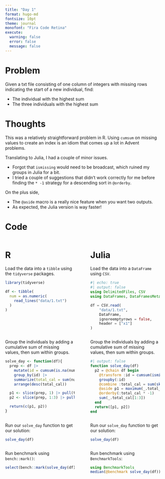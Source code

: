 ```yaml
---
title: "Day 1"
format: hugo-md
fontsize: 10pt
theme: journal
monofont: "Fira Code Retina"
execute: 
  warning: false
  error: false
  message: false
---
```


# Problem

Given a txt file consisting of one column of integers with missing rows indicating the start of a new individual, find: 

- The individual with the highest sum
- The three individuals with the highest sum

# Thoughts

This was a relatively straightforward problem in R. Using `cumsum` on missing values to create an index is an idiom that comes up a lot in Advent problems. 

Translating to Julia, I had a couple of minor issues. 

- Forgot that `ismissing` would need to be broadcast, which ruined my groups in Julia for a bit. 
- I tried a couple of suggestions that didn't work correctly for me before finding the `* -1` strategy for a descending sort in `@orderby`. 

On the plus side, 

- The `@aside` macro is a really nice feature when you want two outputs. 
- As expected, the Julia version is way faster!

# Code

:::: {.columns}

::: {.column width="49%"}

# R 

Load the data into a `tibble` using the `tidyverse` packages. 

```r
library(tidyverse)

df <- tibble(
  num = as.numeric(
    read_lines("data/1.txt")
  )
) 
```

:::

::: {.column width="2%"}
<!-- empty column to create gap -->
:::

::: {.column width="49%"}

# Julia

Load the data into a `DataFrame` using `CSV`.
```julia
#| echo: true
#| output: false
using DelimitedFiles, CSV
using DataFrames, DataFramesMeta

df = CSV.read(
    "data/1.txt", 
    DataFrame, 
    ignoreemptyrows = false,
    header = ["x1"]
)
```
:::

::::


:::: {.columns}

::: {.column width="49%"}

Group the individuals by adding a cumulative sum of missing values, then sum within groups.

```r
solve_day <- function(df){
  prep <- df |>
    mutate(id = cumsum(is.na(num))) |>
    group_by(id) |>
    summarize(total_cal = sum(num, na.rm = TRUE)) |>
    arrange(desc(total_cal))

  p1 <- slice(prep, 1) |> pull(total_cal)
  p2 <- slice(prep, 1:3) |> pull(total_cal) |> sum()

  return(c(p1, p2))
}
```

:::

::: {.column width="2%"}
<!-- empty column to create gap -->
:::

::: {.column width="49%"}

Group the individuals by adding a cumulative sum of missing values, then sum within groups.

```julia
#| output: false
function solve_day(df)
  p2 = @chain df begin
    @transform :id = cumsum(ismissing.(:x1))
    groupby(:id)
    @combine :total_cal = sum(skipmissing(:x1))
    @aside p1 = maximum(_.total_cal)
    @orderby(:total_cal * -1)
    sum(_.total_cal[1:3])
  end
  return([p1, p2])
end
```

:::

::::

:::: {.columns}

::: {.column width="49%"}

Run our `solve_day` function to get our solution:

```r
solve_day(df)
```

:::

::: {.column width="2%"}
<!-- empty column to create gap -->
:::

::: {.column width="49%"}

Run our `solve_day` function to get our solution:

```julia
solve_day(df)
```
:::

::::

:::: {.columns}

::: {.column width="49%"}

Run benchmark using `bench::mark()`:

```r
select(bench::mark(solve_day(df)), median, mem_alloc)
```

:::

::: {.column width="2%"}
<!-- empty column to create gap -->
:::

::: {.column width="49%"}

Run benchmark using `BenchmarkTools`:

```julia
using BenchmarkTools
median(@benchmark solve_day(df))
```
:::

::::